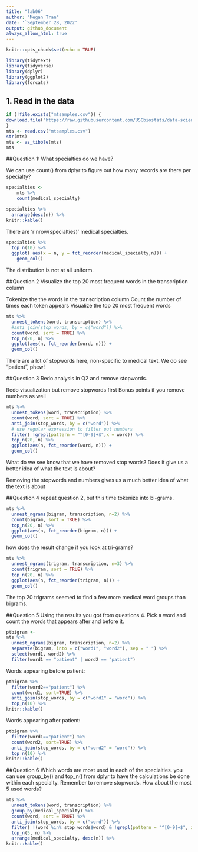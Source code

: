 ```yaml
---
title: "lab06"
author: "Megan Tran"
date: '`September 28, 2022'
output: github_document
always_allow_html: true
---
```


```r
knitr::opts_chunk$set(echo = TRUE)
```


```r
library(tidytext)
library(tidyverse)
library(dplyr)
library(ggplot2)
library(forcats)
```

## 1. Read in the data
```r
if (!file.exists("mtsamples.csv")) {
download.file("https://raw.githubusercontent.com/USCbiostats/data-science-data/master/00_mtsamples/mtsamples.csv", "mtsamples.csv", method="libcurl", timeout = 60) 
}
mts <- read.csv("mtsamples.csv") 
str(mts)
mts <- as_tibble(mts)
mts
```

##Question 1: What specialties do we have?

We can use count() from dplyr to figure out how many records are there per specialty?

```r
specialties <-
    mts %>%
    count(medical_specialty)

specialties %>%
  arrange(desc(n)) %>%
knitr::kable()
```

There are 'r nrow(specialties)' medical specialties.

```r
specialties %>%
  top_n(10) %>%
  ggplot( aes(x = n, y = fct_reorder(medical_specialty,n))) + 
    geom_col()
```

The distribution is not at all uniform.

##Question 2 Visualize the top 20 most frequent words in the transcription column

Tokenize the the words in the transcription column
Count the number of times each token appears
Visualize the top 20 most frequent words

```r
mts %>%
  unnest_tokens(word, transcription) %>%
  #anti_join(stop_words, by = c("word")) %>%
  count(word, sort = TRUE) %>%
  top_n(20, n) %>%
  ggplot(aes(n, fct_reorder(word, n))) +
  geom_col()
```

There are a lot of stopwords here, non-specific to medical text. 
We do see "patient", phew!

##Question 3 Redo analysis in Q2 and remove stopwords.

Redo visualization but remove stopwords first
Bonus points if you remove numbers as well

```r
mts %>%
  unnest_tokens(word, transcription) %>%
  count(word, sort = TRUE) %>%
  anti_join(stop_words, by = c("word")) %>%
  # use regular expression to filter out numbers
  filter( !grepl(pattern = "^[0-9]+$",x = word)) %>%
  top_n(20, n) %>%
  ggplot(aes(n, fct_reorder(word, n))) +
  geom_col()
```
What do we see know that we have removed stop words? Does it give us a better idea of what the text is about?

Removing the stopwords and numbers gives us a much better idea of what the text is about 

##Question 4
repeat question 2, but this time tokenize into bi-grams. 

```r
mts %>%
  unnest_ngrams(bigram, transcription, n=2) %>%
  count(bigram, sort = TRUE) %>%
  top_n(20, n) %>%
  ggplot(aes(n, fct_reorder(bigram, n))) +
  geom_col()
```


how does the result change if you look at tri-grams?

```r
mts %>%
  unnest_ngrams(trigram, transcription, n=3) %>%
  count(trigram, sort = TRUE) %>%
  top_n(20, n) %>%
  ggplot(aes(n, fct_reorder(trigram, n))) +
  geom_col()
```

The top 20 trigrams seemed to find a few more medical word groups than bigrams.

##Question 5
Using the results you got from questions 4. Pick a word and count the words that appears after and before it.

```r
ptbigram <-
mts %>%
  unnest_ngrams(bigram, transcription, n=2) %>%
  separate(bigram, into = c("word1", "word2"), sep = " ") %>%
  select(word1, word2) %>%
  filter(word1 == "patient" | word2 == "patient")
```

Words appearing before patient: 

```r
ptbigram %>%
  filter(word2=="patient") %>%
  count(word1, sort=TRUE) %>%
  anti_join(stop_words, by = c("word1" = "word")) %>%
  top_n(10) %>%
knitr::kable()
```
Words appearing after patient: 

```r
ptbigram %>%
  filter(word1=="patient") %>%
  count(word2, sort=TRUE) %>%
  anti_join(stop_words, by = c("word2" = "word")) %>%
  top_n(10) %>%
knitr::kable()
```

##Question 6
Which words are most used in each of the specialties. you can use group_by() and top_n() from dplyr to have the calculations be done within each specialty. Remember to remove stopwords. How about the most 5 used words?


```r
mts %>%
  unnest_tokens(word, transcription) %>%
  group_by(medical_specialty) %>%
  count(word, sort = TRUE) %>%
  anti_join(stop_words, by = c("word")) %>%
  filter( !(word %in% stop_words$word) & !grepl(pattern = "^[0-9]+$", x = word)) %>%
  top_n(5, n) %>%
  arrange(medical_specialty, desc(n)) %>%
knitr::kable()
```





